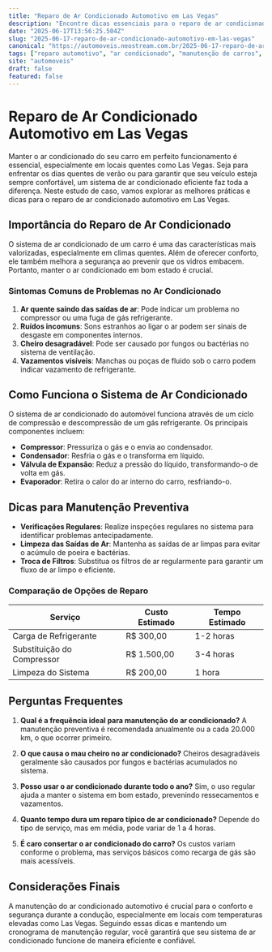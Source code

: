 ```yaml
---
title: "Reparo de Ar Condicionado Automotivo em Las Vegas"
description: "Encontre dicas essenciais para o reparo de ar condicionado automotivo em Las Vegas. Garanta conforto e eficiência para seu veículo."
date: "2025-06-17T13:56:25.504Z"
slug: "2025-06-17-reparo-de-ar-condicionado-automotivo-em-las-vegas"
canonical: "https://automoveis.neostream.com.br/2025-06-17-reparo-de-ar-condicionado-automotivo-em-las-vegas"
tags: ["reparo automotivo", "ar condicionado", "manutenção de carros", "Las Vegas"]
site: "automoveis"
draft: false
featured: false
---
```


# Reparo de Ar Condicionado Automotivo em Las Vegas

Manter o ar condicionado do seu carro em perfeito funcionamento é essencial, especialmente em locais quentes como Las Vegas. Seja para enfrentar os dias quentes de verão ou para garantir que seu veículo esteja sempre confortável, um sistema de ar condicionado eficiente faz toda a diferença. Neste estudo de caso, vamos explorar as melhores práticas e dicas para o reparo de ar condicionado automotivo em Las Vegas.

## Importância do Reparo de Ar Condicionado

O sistema de ar condicionado de um carro é uma das características mais valorizadas, especialmente em climas quentes. Além de oferecer conforto, ele também melhora a segurança ao prevenir que os vidros embacem. Portanto, manter o ar condicionado em bom estado é crucial.

### Sintomas Comuns de Problemas no Ar Condicionado

1. **Ar quente saindo das saídas de ar**: Pode indicar um problema no compressor ou uma fuga de gás refrigerante.
2. **Ruídos incomuns**: Sons estranhos ao ligar o ar podem ser sinais de desgaste em componentes internos.
3. **Cheiro desagradável**: Pode ser causado por fungos ou bactérias no sistema de ventilação.
4. **Vazamentos visíveis**: Manchas ou poças de fluido sob o carro podem indicar vazamento de refrigerante.

## Como Funciona o Sistema de Ar Condicionado

O sistema de ar condicionado do automóvel funciona através de um ciclo de compressão e descompressão de um gás refrigerante. Os principais componentes incluem:

- **Compressor**: Pressuriza o gás e o envia ao condensador.
- **Condensador**: Resfria o gás e o transforma em líquido.
- **Válvula de Expansão**: Reduz a pressão do líquido, transformando-o de volta em gás.
- **Evaporador**: Retira o calor do ar interno do carro, resfriando-o.

## Dicas para Manutenção Preventiva

- **Verificações Regulares**: Realize inspeções regulares no sistema para identificar problemas antecipadamente.
- **Limpeza das Saídas de Ar**: Mantenha as saídas de ar limpas para evitar o acúmulo de poeira e bactérias.
- **Troca de Filtros**: Substitua os filtros de ar regularmente para garantir um fluxo de ar limpo e eficiente.

### Comparação de Opções de Reparo

| Serviço          | Custo Estimado | Tempo Estimado |
|------------------|----------------|----------------|
| Carga de Refrigerante | R$ 300,00       | 1-2 horas      |
| Substituição do Compressor | R$ 1.500,00   | 3-4 horas      |
| Limpeza do Sistema | R$ 200,00       | 1 hora         |

## Perguntas Frequentes

1. **Qual é a frequência ideal para manutenção do ar condicionado?**
   A manutenção preventiva é recomendada anualmente ou a cada 20.000 km, o que ocorrer primeiro.

2. **O que causa o mau cheiro no ar condicionado?**
   Cheiros desagradáveis geralmente são causados por fungos e bactérias acumulados no sistema.

3. **Posso usar o ar condicionado durante todo o ano?**
   Sim, o uso regular ajuda a manter o sistema em bom estado, prevenindo ressecamentos e vazamentos.

4. **Quanto tempo dura um reparo típico de ar condicionado?**
   Depende do tipo de serviço, mas em média, pode variar de 1 a 4 horas.

5. **É caro consertar o ar condicionado do carro?**
   Os custos variam conforme o problema, mas serviços básicos como recarga de gás são mais acessíveis.

## Considerações Finais

A manutenção do ar condicionado automotivo é crucial para o conforto e segurança durante a condução, especialmente em locais com temperaturas elevadas como Las Vegas. Seguindo essas dicas e mantendo um cronograma de manutenção regular, você garantirá que seu sistema de ar condicionado funcione de maneira eficiente e confiável.